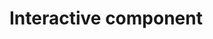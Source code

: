 # Interactive component

<script src="https://d3js.org/d3.v7.js""></script>

<div id = "plot"></div>
<script>

  const w = 600;
  const h = 600;
  const margin = {top: 25, right: 0, bottom: 25,
      left: 25};
  const innerWidth = w - margin.left - margin.right;
  const innerHeight = h - margin.top - margin.bottom;


  const bardata = [{month: "Jan", value: 421},
                 {month: "Feb", value: 378},
                 {month: "Mar", value: 414},
                 {month: "Apr", value: 343},
                 {month: "May", value: 493},
                 {month: "Jun", value: 475},
                 {month: "July", value: 474},
                 {month: "Aug", value: 489},
                 {month: "Sep", value: 538},
                 {month: "Oct", value: 517},
                 {month: "Nov", value: 487},
                 {month: "Dec", value: 441}]

  const xScale = d3.scaleBand()
      .domain(bardata.map(d => d.month))
      .range([0, innerWidth])
      .paddingInner(.1);

  const yScale = d3.scaleLinear()
      .domain([0, d3.max(bardata.map(d => d.value))])
      .range([innerHeight, 0])

  const xAxis = d3.axisBottom()
      .scale(xScale);

  const yAxis = d3.axisLeft()
      .scale(yScale);

// add svg

  const svg = d3.select("div#plot")
    .append("svg")
      .attr("width", w)
      .attr("height", h);

// add background rectangle

  svg.append("rect")
      .attr("x", 0)
      .attr("y", 0)
      .attr("width", w)
      .attr("height", h)
      .attr("fill", "aliceblue");

// add bars as a group

  const bars = svg.append("g")
      .attr("id", "plot")
      .attr("transform", `translate (${margin.left}, ${margin.top})`)
    .selectAll("rect")
      .data(bardata);

  bars.enter().append("rect")
      .attr("x", d => xScale(d.month))
      .attr("y", d => yScale(d.value))
      .attr("width", xScale.bandwidth())
      .attr("height", d => innerHeight - yScale(d.value))
      .attr("fill", "white");


// add axes

  svg.append("g")
      .attr("class", "xAxis")
      .attr("transform", `translate (${margin.left}, ${h - margin.bottom})`)
      .call(xAxis);

  svg.append("g")
      .attr("class", "yAxis")
      .attr("transform", `translate (${margin.left}, ${margin.top})`)
      .call(yAxis);
      
    
d3.select("div#plot").select("svg").select("g")
      .selectAll("text")
      .data(bardata)
      .enter()
      .append("text")
      .attr("x", d => xScale(d.month) + 18)
      .attr("y", d => yScale(d.value) + 25)
      .text(d => d.value)
      .attr("fill", "blue")
      .attr("text-anchor", "middle");
      

d3.select("div#plot").select("svg").select("g")
      .selectAll("rect")
  .transition()
  .duration(2000)
  .attr("cx", "25")
  .attr("fill", "lightblue");

// add interactive transitioning
d3.select("svg").select("g").selectAll("rect")
  .on("click", function(event) {
    d3.select(event.currentTarget)
      .transition()
  .duration(2000)
  .attr("cy", "25")
  .attr("fill", "lightgreen");
   });
      
  

</script>